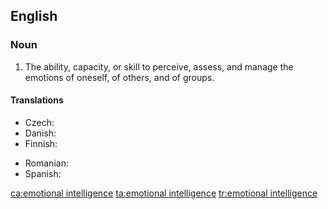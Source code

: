 ==English==
{{wikipedia}}

===Noun===
{{en-noun|-|head=[[emotional]] [[intelligence]]}}

# {{label|en|psychology}} The ability, capacity, or skill to perceive, assess, and manage the emotions of oneself, of others, and of groups.

====Translations====
{{trans-top|ability}}
* Czech: {{t|cs|emoční inteligence|f}}
* Danish: {{t|da|følelsesmæssig intelligens|c}}
* Finnish: {{t|fi|tunneäly}}
{{trans-mid}}
* Romanian: {{t|ro|inteligență emoțională|f}}
* Spanish: {{t+|es|inteligencia emocional|f}}
{{trans-bottom}}

[[ca:emotional intelligence]]
[[ta:emotional intelligence]]
[[tr:emotional intelligence]]